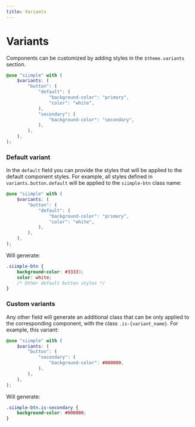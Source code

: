 ```yaml
---
title: Variants
---
```


# Variants

Components can be customized by adding styles in the `$theme.variants` section.  

```scss
@use "siimple" with (
    $variants: (
        "button": (
            "default": (
                "background-color": "primary",
                "color": "white",
            ),
            "secondary": (
                "background-color": "secondary",
            ),
        ),
    ),
);
```

### Default variant

In the `default` field you can provide the styles that will be applied to the default component styles. For example, all styles defined in `variants.button.default` will be applied to the `siimple-btn` class name: 

```scss
@use "siimple" with (
    $variants: (
        "button": (
            "default": (
                "background-color": "primary",
                "color": "white",
            ),
        ),
    ),
);
```

Will generate: 

```css
.siimple-btn {
    background-color: #33333;
    color: white;
    /* Other default button styles */
}
```

### Custom variants

Any other field will generate an additional class that can be only applied to the corresponding component, with the class `.is-{variant_name}`. For example, this variant:

```scss
@use "siimple" with (
    $variants: (
        "button": (
            "secondary": (
                "background-color": #000000,
            ),
        ),
    ),
);
```

Will generate:

```css
.siimple-btn.is-secondary {
    background-color: #000000;
}
```
